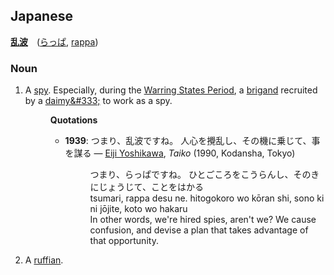 ==Japanese==
'''[[乱]][[波]]'''　([[らっぱ]], [[rappa]])
===Noun===
# A [[spy]]. Especially, during the [[Warring States Period]], a [[brigand]] recruited by a [[daimy&#333;]] to work as a spy.
#:'''Quotations'''
#:*'''1939''': つまり、乱波ですね。 人心を攪乱し、その機に乗じて、事を謀る &mdash; [[w:Eiji Yoshikawa|Eiji Yoshikawa]], ''Taiko'' (1990, Kodansha, Tokyo)
#:*:つまり、らっぱですね。 ひとごころをこうらんし、そのきにじょうじて、ことをはかる
#:*:tsumari, rappa desu ne. hitogokoro wo k&#333;ran shi, sono ki ni j&#333;jite, koto wo hakaru
#:*:In other words, we're hired spies, aren't we? We cause confusion, and devise a plan that takes advantage of that opportunity.
# A [[ruffian]].